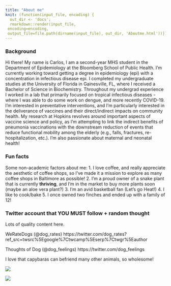 ```yaml
--- 
title: "About me"
knit: (function(input_file, encoding) {
  out_dir <- 'docs';
  rmarkdown::render(input_file,
 encoding=encoding,
 output_file=file.path(dirname(input_file), out_dir, 'Aboutme.html'))})
---
```


### Background
Hi there! My name is Carlos, I am a second-year MHS student in the Department of Epidemiology at the Bloomberg School of Public Health. I'm currently working toward getting a degree in epidemiology (epi) with
a concentration in infectious disease epi. I completed my undergraduate studies at the University of Florida in Gainesville, FL, where I received a Bachelor of Science in Biochemistry. Throughout my undergrad
experience I worked in a lab that primarily focused on tropical infectious diseases - where I was able to do some work on dengue, and more recently COVID-19. I'm interested in preventative interventions, and 
I'm particularly interested in the deliverance of vaccines and their direct/indirect impacts on community health. My research at Hopkins revolves around important aspects of vaccine science and policy, as I'm
attempting to link the indirect benefits of pneumonia vaccinations with the downstream reduction of events that reduce functional mobility among the elderly (e.g., falls, fractures, re-hospitalization, etc.).
I'm also passionate about maternal and neonatal health!

### Fun facts
Some non-academic factors about me: 
1. I love coffee, and really appreciate the aesthetic of coffee shops, so I’ve made it a mission to explore as many coffee shops in Baltimore as possible! 
2. I’m a proud owner of a snake plant that is currently **thriving**, and I’m in the market to buy more plants soon (maybe an aloe vera plant?)
3. I’m an avid basketball fan (Let's go Heat!)
4. I like to cook/bake
5. I once owned two finches and ended up with a family of 12!


### Twitter account that YOU MUST follow + random thought
Lots of quality content here.

WeRateDogs (@dog_rates)
https://twitter.com/dog_rates?ref_src=twsrc%5Egoogle%7Ctwcamp%5Eserp%7Ctwgr%5Eauthor

Thoughts of Dog (@dog_feelings)
https://twitter.com/dog_feelings

I love that capybaras can befriend many other animals, so wholesome!

![](capybara2.jpeg)


![](capybara3.jpeg)